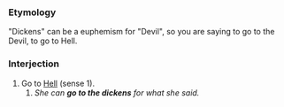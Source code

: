 {{rfc}}
===Etymology===
"Dickens" can be a euphemism for "Devil", so you are saying to go to the Devil, to go to Hell.

===Interjection===

#Go to [[Hell]] (sense 1).
##''She can '''go to the dickens''' for what she said.''